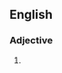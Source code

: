 ==English==

===Adjective===
{{head|en|adjective superlative form}}

# {{en-superlative of|hard-won}}
